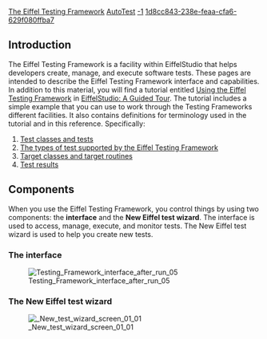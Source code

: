 [[Property:title|The Eiffel Testing Framework]]
[[Property:link_title|AutoTest]]
[[Property:weight|-1]]
[[Property:uuid|1d8cc843-238e-feaa-cfa6-629f080ffba7]]
{{underconstruction}}

==Introduction==

The Eiffel Testing Framework is a facility within EiffelStudio that helps developers create, manage, and execute software tests. These pages are intended to describe the Eiffel Testing Framework interface and capabilities. In addition to this material, you will find a tutorial entitled [[Using the Eiffel Testing Framework]] in [[EiffelStudio: A Guided Tour]]. The tutorial includes a simple example that you can use to work through the Testing Frameworks different facilities. It also contains definitions for terminology used in the tutorial and in this reference. Specifically:

#[[Testing: Background and basics#Test classes and tests|Test classes and tests]]
#[[Testing: Background and basics#Types of tests|The types of test supported by the Eiffel Testing Framework]]
#[[Testing: Background and basics#Anatomy of a test|Target classes and target routines]]
#[[Execute tests#About test results|Test results]]


==Components==

When you use the Eiffel Testing Framework, you control things by using two components: the '''interface''' and the '''New Eiffel test wizard'''. The interface is used to access, manage, execute, and monitor tests. The New Eiffel test wizard is used to help you create new tests.

===The interface===

[[Image:Testing Framework interface after run 05]]




===The New Eiffel test wizard===

[[Image: New test wizard screen 01 01]]




